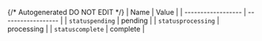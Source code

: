 {/* Autogenerated DO NOT EDIT  */}
| Name               | Value              |
| ------------------ | ------------------ |
| `statuspending`    | pending            |
| `statusprocessing` | processing         |
| `statuscomplete`   | complete           |